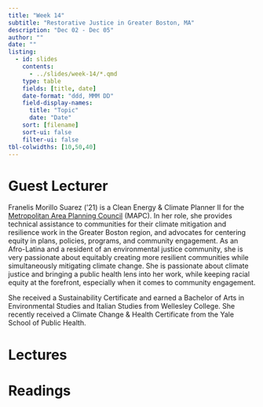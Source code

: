 ```yaml
---
title: "Week 14"
subtitle: "Restorative Justice in Greater Boston, MA"
description: "Dec 02 - Dec 05"
author: ""
date: ""
listing:
  - id: slides
    contents:
      - ../slides/week-14/*.qmd
    type: table
    fields: [title, date]
    date-format: "ddd, MMM DD"
    field-display-names:
      title: "Topic"
      date: "Date"
    sort: [filename]
    sort-ui: false
    filter-ui: false
tbl-colwidths: [10,50,40]
---
```

# Guest Lecturer 
Franelis Morillo Suarez ('21) is a Clean Energy & Climate Planner II for the [Metropolitan Area Planning Council](https://www.mapc.org/our-work/expertise/climate/) (MAPC). In her role, she provides technical assistance to communities for their climate mitigation and resilience work in the Greater Boston region, and advocates for centering equity in plans, policies, programs, and community engagement. As an Afro-Latina and a resident of an environmental justice community, she is very passionate about equitably creating more resilient communities while simultaneously mitigating climate change. She is passionate about climate justice and bringing a public health lens into her work, while keeping racial equity at the forefront, especially when it comes to community engagement.

She received a Sustainability Certificate and earned a Bachelor of Arts in Environmental Studies and Italian Studies from Wellesley College. She recently received a Climate Change & Health Certificate from the Yale School of Public Health.

# Lectures

::: {#slides}
:::


# Readings
